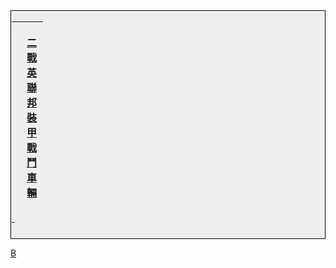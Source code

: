<div style="clear: both; margin-left: auto; margin-right: auto; padding: 1px; background: #efefef; border:1px solid #000000;">
<div>
{| width=100% valign=top align=center style="text-align:center; background:#cdc;"
|-
! width="10%" | {{navbar|WWIIBritishAFVs|mini=1}}
| width="80%" | '''[[二戰]][[英聯邦]][[裝甲戰鬥車輛]]'''
| width="10%" | [[File:Flag of the United Kingdom.svg|right|40px|]] 
|}
</div>
{{WWII British Commonwealth Tanks}}
{{WWIIBritishSelf-propelledArtillery}}
{{WWIIBritishAPCs}}
{{WWIIBritishExperimental}}
<!-- {{WWIIBritishCars}}
{{WWIIBritishExperimental}}
{{WWIIBritishSoftVeh}} -->
{| width=100% valign=top align=center style="text-align;center; background:#ddb; font-size:smaller;"
! width="100%" | 
|}
</div>
</div><noinclude>
[[Category:二戰各國裝甲戰鬥車輛模板|B]]
</noinclude>
<noinclude>
</noinclude>